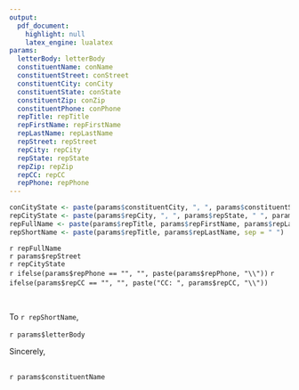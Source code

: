 ```yaml
---
output: 
  pdf_document:
    highlight: null
    latex_engine: lualatex
params:
  letterBody: letterBody
  constituentName: conName
  constituentStreet: conStreet
  constituentCity: conCity
  constituentState: conState
  constituentZip: conZip
  constituentPhone: conPhone
  repTitle: repTitle
  repFirstName: repFirstName
  repLastName: repLastName
  repStreet: repStreet
  repCity: repCity
  repState: repState
  repZip: repZip
  repCC: repCC
  repPhone: repPhone
---
```


```r
conCityState <- paste(params$constituentCity, ", ", params$constituentState, " ", params$constituentZip, sep = "")
repCityState <- paste(params$repCity, ", ", params$repState, " ", params$repZip, sep = "")
repFullName <- paste(params$repTitle, params$repFirstName, params$repLastName, sep = " ")
repShortName <- paste(params$repTitle, params$repLastName, sep = " ")
```

\begin{flushright}
`r params$constituentName`\\
`r params$constituentStreet`\\
`r conCityState`\\
`r ifelse(params$constituentPhone == "", "", paste(params$constituentPhone, "\\"))`
\vspace{10pt}
`r format(lubridate::today(), format = "%B %e, %Y\\")`
\vspace{10pt}
\end{flushright}
\vspace{10pt}
`r repFullName`\
`r params$repStreet`\
`r repCityState`\
`r ifelse(params$repPhone == "", "", paste(params$repPhone, "\\"))`
`r ifelse(params$repCC == "", "", paste("CC: ", params$repCC, "\\"))`
&nbsp;

&nbsp;

To `r repShortName`,

`r params$letterBody`
&nbsp;

Sincerely,\
&nbsp;


`r params$constituentName`
